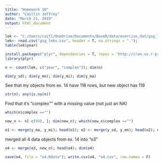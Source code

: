 ```yaml
---
title: "Homework 16"
author: "Caitlin Jeffrey"
date: "March 21, 2019"
output: html_document
---
```


```r
lek <- "C:/Users/caitl/OneDrive/Documents/BaseR/data/exercise_dat/gsg_leks.csv"
lek<- read.csv("gsg_leks.csv", header = T, na.strings = ".");
table(lek$year)
```

```r
install.packages("plyr", dependencies = T, repos = 'http://cran.us.r-project.org')
library(plyr)
```

```r
n <- count(lek, c("year", "complex")); dim(n)
```


```r
dim(y_sd); dim(y_mn); dim(y_mi); dim(y_ma)
```
See that my objects from ex. 14 have 118 rows, but new object has 119

```r
str(n); any(is.na(n))
```
Find that it's "complex"" with a missing value (not just an NA)

```r
which(n$complex =="")
```

```r
new_n <- n[-c(99), ]; dim(new_n); which(new_n$complex =="")
```

```r
o1 <- merge(y_ma, y_mi); head(o1); o2 <- merge(y_sd, y_mn); head(o2); o3 <- merge(o1, o2); head(o3)
```

merged all 4 data objects from ex. 14 into "o3"

```r
o4 <- merge(o3, new_n); head(o4); dim(o4)
```
```r
save(o4, file = "o4.Rdata"); write.csv(o4, "o4.csv", row.names = F)
```









